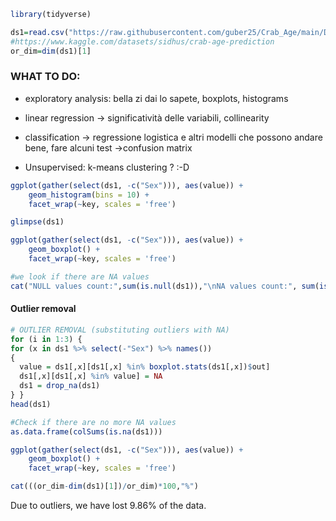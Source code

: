 ```{r}
library(tidyverse)
```

```{r}
ds1=read.csv("https://raw.githubusercontent.com/guber25/Crab_Age/main/Dataset/Crab_age.csv")
#https://www.kaggle.com/datasets/sidhus/crab-age-prediction
or_dim=dim(ds1)[1]
```

### WHAT TO DO:

-   exploratory analysis: bella zi dai lo sapete, boxplots, histograms

-   linear regression -\> significatività delle variabili, collinearity

-   classification -\> regressione logistica e altri modelli che possono andare bene, fare alcuni test -\>confusion matrix

-   Unsupervised: k-means clustering ? :-D

```{r}
ggplot(gather(select(ds1, -c("Sex"))), aes(value)) + 
    geom_histogram(bins = 10) + 
    facet_wrap(~key, scales = 'free') 
```

```{r}
glimpse(ds1)
```

```{r}
ggplot(gather(select(ds1, -c("Sex"))), aes(value)) + 
    geom_boxplot() + 
    facet_wrap(~key, scales = 'free')
```

```{r}
#we look if there are NA values
cat("NULL values count:",sum(is.null(ds1)),"\nNA values count:", sum(is.na(ds1)))
```

#### Outlier removal

```{r}
# OUTLIER REMOVAL (substituting outliers with NA)
for (i in 1:3) {
for (x in ds1 %>% select(-"Sex") %>% names())
{
  value = ds1[,x][ds1[,x] %in% boxplot.stats(ds1[,x])$out]
  ds1[,x][ds1[,x] %in% value] = NA
  ds1 = drop_na(ds1)
} }
head(ds1)
```

```{r}
#Check if there are no more NA values
as.data.frame(colSums(is.na(ds1)))
```

```{r}
ggplot(gather(select(ds1, -c("Sex"))), aes(value)) + 
    geom_boxplot() + 
    facet_wrap(~key, scales = 'free')
```

```{r}
cat(((or_dim-dim(ds1)[1])/or_dim)*100,"%")
```

Due to outliers, we have lost 9.86% of the data.
